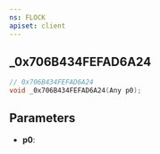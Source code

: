 ```yaml
---
ns: FLOCK
apiset: client
---
```

## _0x706B434FEFAD6A24

```c
// 0x706B434FEFAD6A24
void _0x706B434FEFAD6A24(Any p0);
```


## Parameters
* **p0**: